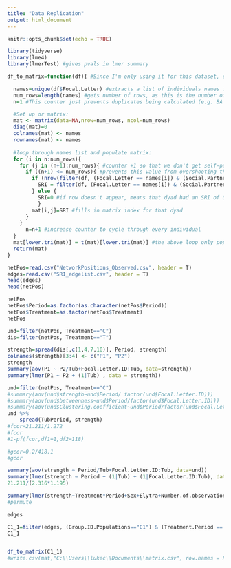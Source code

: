 ```yaml
---
title: "Data Replication"
output: html_document
---
```


```r
knitr::opts_chunk$set(echo = TRUE)
```
```r
library(tidyverse)
library(lme4)
library(lmerTest) #gives pvals in lmer summary
```
```r
df_to_matrix=function(df){ #Since I'm only using it for this dataset, didn't bother generalizing it

  names=unique(df$Focal.Letter) #extracts a list of individuals names from the column labels
  num_rows=length(names) #gets number of rows, as this is the number of nights recorded for individuals in this group
  n=1 #This counter just prevents duplicates being calculated (e.g. BA with Akim, and Akim with BA)

  #Set up or matrix:
  mat <- matrix(data=NA,nrow=num_rows, ncol=num_rows)
  diag(mat)=0
  colnames(mat) <- names
  rownames(mat) <- names
  
  #loop through names list and populate matrix:
  for (i in n:num_rows){
    for (j in (n+1):num_rows){ #counter +1 so that we don't get self-pairings (e.g. BA with BA)
      if ((n+1) <= num_rows){ #prevents this value from overshooting the actual length of the name list by 1
        if (nrow(filter(df, (Focal.Letter == names[i]) & (Social.Partner == names[j]))) != 0){ #dyads w/ SRI 0 don't appear
          SRI = filter(df, (Focal.Letter == names[i]) & (Social.Partner == names[j]))$SRI
        } else {
          SRI=0 #if row doesn't appear, means that dyad had an SRI of 0
          }
        mat[i,j]=SRI #fills in matrix index for that dyad
      }
    }
      n=n+1 #increase counter to cycle through every individual
  }
  mat[lower.tri(mat)] = t(mat)[lower.tri(mat)] #the above loop only populates top half of matrix, this makes lower half a mirror image as the edges are not directed
  return(mat)
}
```



```r
netPos=read.csv("NetworkPositions_Observed.csv", header = T)
edges=read.csv("SRI_edgelist.csv", header = T)
head(edges)
head(netPos)
```
```r
netPos
netPos$Period=as.factor(as.character(netPos$Period))
netPos$Treatment=as.factor(netPos$Treatment)
netPos
```
```r
und=filter(netPos, Treatment=="C")
dis=filter(netPos, Treatment=="T")
```

```r
strength=spread(dis[,c(1,4,7,10)], Period, strength)
colnames(strength)[3:4] <- c("P1", "P2")
strength
summary(aov(P1 ~ P2/Tub+Focal.Letter.ID:Tub, data=strength))
summary(lmer(P1 ~ P2 + (1|Tub) , data = strength))
```


```r

und=filter(netPos, Treatment=="C")
#summary(aov(und$strength~und$Period/ factor(und$Focal.Letter.ID)))
#summary(aov(und$betweenness~und$Period/factor(und$Focal.Letter.ID)))
#summary(aov(und$Clustering.coefficient~und$Period/factor(und$Focal.Letter.ID)))
und %>%
    spread(TubPeriod, strength)
#fcor=21.211/1.272
#fcor
#1-pf(fcor,df1=1,df2=118)

#gcor=0.2/418.1
#gcor

summary(aov(strength ~ Period/Tub+Focal.Letter.ID:Tub, data=und))
summary(lmer(strength ~ Period + (1|Tub) + (1|Focal.Letter.ID:Tub), data = und))
21.211/(2.316*1.195)
```
```r
summary(lmer(strength~Treatment*Period+Sex+Elytra+Number.of.observations + (1|Focal.Letter.ID) + (1|Tub), data = netPos))
#permute
```
```r
edges

```

```r
C1_1=filter(edges, (Group.ID.Populations=="C1") & (Treatment.Period == 1))
C1_1
```
```r


```

```r
df_to_matrix(C1_1)
#write.csv(mat,"C:\\Users\\lukec\\Documents\\matrix.csv", row.names = FALSE)
```






